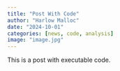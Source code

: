 ---
title: "Post With Code"
author: "Harlow Malloc"
date: "2024-10-01"
categories: [news, code, analysis]
image: "image.jpg"
---

This is a post with executable code.
